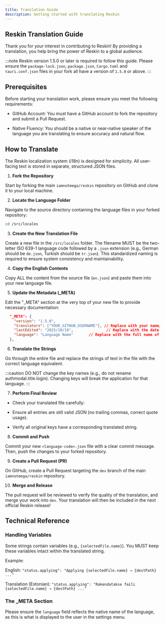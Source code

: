 ```yaml
---
title: Translation Guide
description: Getting started with translating Reskin
---
```


## Reskin Translation Guide

Thank you for your interest in contributing to Reskin! By providing a translation, you help bring the power of Reskin to a global audience.

:::note
Reskin version 1.5.0 or later is required to follow this guide. Please ensure the `package-lock.json`, `package.json`, `Cargo.toml` and `tauri.conf.json` files in your fork all have a version of `1.5.0` or above.
:::

## Prerequisites

Before starting your translation work, please ensure you meet the following requirements:

- GitHub Account: You must have a GitHub account to fork the repository and submit a Pull Request.

- Native Fluency: You should be a native or near-native speaker of the language you are translating to ensure accuracy and natural flow.

## How to Translate

The Reskin localization system (i18n) is designed for simplicity. All user-facing text is stored in separate, structured JSON files.

1. **Fork the Repository**

Start by forking the main `iamnotmega/reskin` repository on GitHub and clone it to your local machine.

2. **Locate the Language Folder**

Navigate to the source directory containing the language files in your forked repository:
```bash
cd /src/locales
```

3. **Create the New Translation File**

Create a new file in the `/src/locales` folder. The filename MUST be the two-letter ISO 639-1 language code followed by a `.json` extension (e.g., German should be `de.json`, Turkish should be `tr.json`). This standardized naming is required to ensure system consistency and maintainability.

4. **Copy the English Contents**

Copy ALL the content from the source file (`en.json`) and paste them into your new language file.

5. **Update the Metadata (_META)**

Edit the "_META" section at the very top of your new file to provide necessary documentation:

```json
  "_META": {
    "version": "1.5.0",
    "translators": ["YOUR_GITHUB_USERNAME"], // Replace with your name/username
    "lastEdited": "2025/10/18",               // Replace with the date you finished
    "language": "Language Name"       // Replace with the full name of the language (e.g., "Türkçe")
  },
```

6. **Translate the Strings**

Go through the entire file and replace the strings of text in the file with the correct language equivalent.

:::caution
DO NOT change the key names (e.g., do not rename authmodal.title.login). Changing keys will break the application for that language.
:::

7. **Perform Final Review**

- Check your translated file carefully:

- Ensure all entries are still valid JSON (no trailing commas, correct quote usage).

- Verify all original keys have a corresponding translated string.

8. **Commit and Push**

Commit your new `<language-code>.json` file with a clear commit message. Then, push the changes to your forked repository.

9. **Create a Pull Request (PR)**

On GitHub, create a Pull Request targeting the `dev` branch of the main `iamnotmega/reskin` repository.

10. **Merge and Release**

The pull request will be reviewed to verify the quality of the translation, and merge your work into `dev`. Your translation will then be included in the next official Reskin release!

## Technical Reference

### Handling Variables

Some strings contain variables (e.g., `{selectedFile.name}`). You MUST keep these variables intact within the translated string.

Example:

English: `"status.applying": "Applying {selectedFile.name} → {destPath} ..."`

Translation (Estonian): `"status.applying": "Rakendatakse faili {selectedFile.name} → {destPath} ..."`

### The _META Section

Please ensure the `language` field reflects the native name of the language, as this is what is displayed to the user in the settings menu.